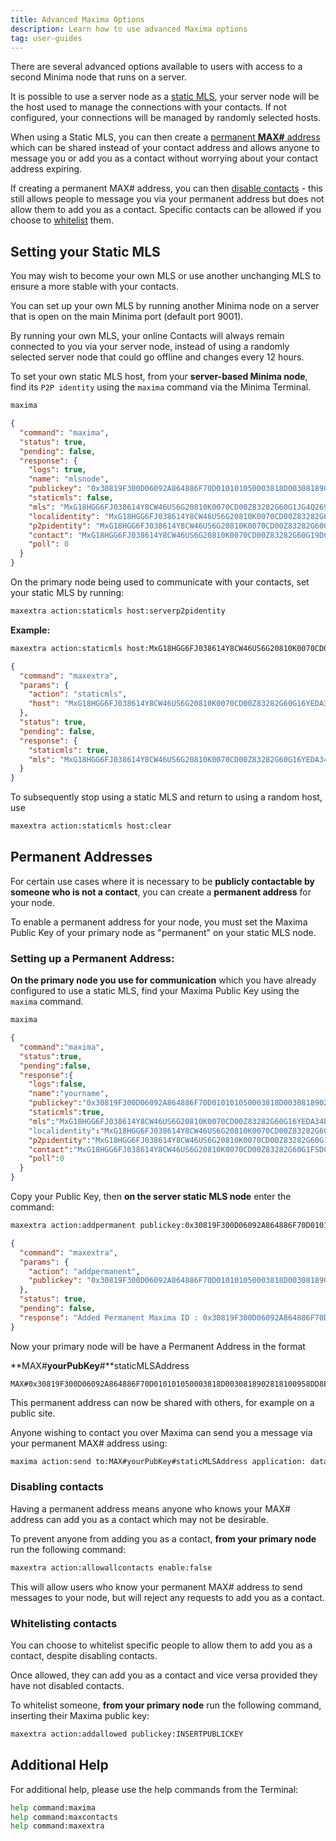```yaml
---
title: Advanced Maxima Options
description: Learn how to use advanced Maxima options
tag: user-guides
---
```


There are several advanced options available to users with access to a second Minima node that runs on a server.

It is possible to use a server node as a [static MLS](/docs/userguides/usingmaxima/advancedoptions#setting-your-static-mls), your server node will be the host used to manage the connections with your contacts. If not configured, your connections will be managed by randomly selected hosts.

When using a Static MLS, you can then create a [permanent **MAX#** address](/docs/userguides/usingmaxima/advancedoptions#setting-up-a-permanent-address) which can be shared instead of your contact address and allows anyone to message you or add you as a contact without worrying about your contact address expiring.

If creating a permanent MAX# address, you can then [disable contacts](/docs/userguides/usingmaxima/advancedoptions#disabling-contacts) - this still allows people to message you via your permanent address but does not allow them to add you as a contact. Specific contacts can be allowed if you choose to [whitelist](/docs/userguides/usingmaxima/advancedoptions#whitelisting-contacts) them.

## Setting your Static MLS

You may wish to become your own MLS or use another unchanging MLS to ensure a more stable with your contacts.

You can set up your own MLS by running another Minima node on a server that is open on the main Minima port (default port 9001).

By running your own MLS, your online Contacts will always remain connected to you via your server node, instead of using a randomly selected server node that could go offline and changes every 12 hours.

To set your own static MLS host, from your **server-based Minima node**, find its `P2P identity` using the `maxima` command via the Minima Terminal.

```bash title="Terminal"
maxima
```

```json title="Output"
{
  "command": "maxima",
  "status": true,
  "pending": false,
  "response": {
    "logs": true,
    "name": "mlsnode",
    "publickey": "0x30819F300D06092A864886F70D010101050003818D00308189028181009570D2AB5CB494803D700ECA81D183140B3C3D255558864917592B40FD48BBE9F583FCBCF1E45DD353DCC74044F6013C86092AF453797003CECEDCFF3CB1690111F8C49B1C80CF994C0C8E1E78C1F45E67B4C4544A13BAC03F45F4B2004B6FB6E694583CC3BBDC38C2CC2518E054D7D810F84E0E59F233CECF21AFBDCFBA0A110203010001",
    "staticmls": false,
    "mls": "MxG18HGG6FJ038614Y8CW46US6G20810K0070CD00Z83282G60G1JG4Q2698U35U5QFQZUYM1QF5R9RC1ZHQKF0D5Z1UCAEVNE862R2B1FCN5N1E27AHNBEMZUWWCY986UF25DNNVZ4N8PHBV76W52BDFCDKBYAPYDAVN3E49RDTQ4JFFSJHKHZQ5F33Q32N5WRCHSCDTGCQ24ZNQQAM8QYW9B7TDMC7R37BD4UTNU04YT9PTYVQ99YJF1SPATJWS10608005NVBJB9@94.131.105.228:9001",
    "localidentity": "MxG18HGG6FJ038614Y8CW46US6G20810K0070CD00Z83282G60G16YEDA34PYMJS7MC82PYEHB2Q5G2SEKGYP5AA6YFABH6S6PKV63ER84ZGVV7TU2RZKHJYPZ5PZD2E7VE8EPR5S6547YAR38SNRPHR9B74QAVK5FEGYEB21QVNE3E28VBB6C46J6NC1JD80AG3T4JW49D7BKWT55GJQGU5FYKUQVBBDEF4GGNN779NTSBK5VRYS604N02BVGPDC10608004W3G98C@172.21.144.1:7001",
    "p2pidentity": "MxG18HGG6FJ038614Y8CW46US6G20810K0070CD00Z83282G60G16YEDA34PYMJS7MC82PYEHB2Q5G2SEKGYP5AA6YFABH6S6PKV63ER84ZGVV7TU2RZKHJYPZ5PZD2E7VE8EPR5S6547YAR38SNRPHR9B74QAVK5FEGYEB21QVNE3E28VBB6C46J6NC1JD80AG3T4JW49D7BKWT55GJQGU5FYKUQVBBDEF4GGNN779NTSBK5VRYS604N02BVGPDC10608004W3G98C@5.64.39.56:9001",
    "contact": "MxG18HGG6FJ038614Y8CW46US6G20810K0070CD00Z83282G60G19DCGVJUKP4Y93Z8NBZE5YAVMTHBZHQ4E4JR04P3J4QJHYWNVFEP5Y1TU7DAJ7WK54KFEHCKNAAZPAV5GAW1GN85JGZHDQCNTE07QZJ43KAY01Y7DHHSG57VBE9NYS4QKTJ2BHS6GUA1AWNT6PZC3VFZV49NGCA48800C49T8TD7J03FASUM3H13QHA7VSFRKA3D0T2RWU9H34106080075P6AZ4@194.163.178.243:9001",
    "poll": 0
  }
}
```

On the primary node being used to communicate with your contacts, set your static MLS by running:

```bash title="Terminal"
maxextra action:staticmls host:serverp2pidentity
```

**Example:**

```bash title="Terminal"
maxextra action:staticmls host:MxG18HGG6FJ038614Y8CW46US6G20810K0070CD00Z83282G60G16YEDA34PYMJS7MC82PYEHB2Q5G2SEKGYP5AA6YFABH6S6PKV63ER84ZGVV7TU2RZKHJYPZ5PZD2E7VE8EPR5S6547YAR38SNRPHR9B74QAVK5FEGYEB21QVNE3E28VBB6C46J6NC1JD80AG3T4JW49D7BKWT55GJQGU5FYKUQVBBDEF4GGNN779NTSBK5VRYS604N02BVGPDC10608004W3G98C@5.64.39.56:9001
```

```json title="Output"
{
  "command": "maxextra",
  "params": {
    "action": "staticmls",
    "host": "MxG18HGG6FJ038614Y8CW46US6G20810K0070CD00Z83282G60G16YEDA34PYMJS7MC82PYEHB2Q5G2SEKGYP5AA6YFABH6S6PKV63ER84ZGVV7TU2RZKHJYPZ5PZD2E7VE8EPR5S6547YAR38SNRPHR9B74QAVK5FEGYEB21QVNE3E28VBB6C46J6NC1JD80AG3T4JW49D7BKWT55GJQGU5FYKUQVBBDEF4GGNN779NTSBK5VRYS604N02BVGPDC10608004W3G98C@5.64.39.56:9001"
  },
  "status": true,
  "pending": false,
  "response": {
    "staticmls": true,
    "mls": "MxG18HGG6FJ038614Y8CW46US6G20810K0070CD00Z83282G60G16YEDA34PYMJS7MC82PYEHB2Q5G2SEKGYP5AA6YFABH6S6PKV63ER84ZGVV7TU2RZKHJYPZ5PZD2E7VE8EPR5S6547YAR38SNRPHR9B74QAVK5FEGYEB21QVNE3E28VBB6C46J6NC1JD80AG3T4JW49D7BKWT55GJQGU5FYKUQVBBDEF4GGNN779NTSBK5VRYS604N02BVGPDC10608004W3G98C@5.64.39.56:9001"
  }
}
```

To subsequently stop using a static MLS and return to using a random host, use

```bash title="Terminal"
maxextra action:staticmls host:clear
```

## Permanent Addresses

For certain use cases where it is necessary to be **publicly contactable by someone who is not a contact**, you can create a **permanent address** for your node.

To enable a permanent address for your node, you must set the Maxima Public Key of your primary node as "permanent" on your static MLS node.

### Setting up a Permanent Address:

**On the primary node you use for communication** which you have already configured to use a static MLS, find your Maxima Public Key using the `maxima` command.

```bash title="Terminal"
maxima
```

```json title="Output"
{
  "command":"maxima",
  "status":true,
  "pending":false,
  "response":{
    "logs":false,
    "name":"yourname",
    "publickey":"0x30819F300D06092A864886F70D010101050003818D0030818902818100958DD8EA74BD3CBEE4D1D8F030781A665AA062ADDE749951BFD45BCA43A3A315BF46788B9BEF67472203893C996FEC2E35C974CD01CEDE3B3BBF62D5B6B00FB546FD77094F07022FBAF82E7766D92EBFBE14623D4A1B677CF2F7EB42A6CCFC5F82530B061914FA22BA0F9D2458B4E4FDC51C843B96F2F77E9617F42979EC240B0203010001",  // [!code highlight]
    "staticmls":true,
    "mls":"MxG18HGG6FJ038614Y8CW46US6G20810K0070CD00Z83282G60G16YEDA34PYMJS7MC82PYEHB2Q5G2SEKGYP5AA6YFABH6S6PKV63ER84ZGVV7TU2RZKHJYPZ5PZD2E7VE8EPR5S6547YAR38SNRPHR9B74QAVK5FEGYEB21QVNE3E28VBB6C46J6NC1JD80AG3T4JW49D7BKWT55GJQGU5FYKUQVBBDEF4GGNN779NTSBK5VRYS604N02BVGPDC10608004W3G98C@5.64.39.56:9001"
    "localidentity":"MxG18HGG6FJ038614Y8CW46US6G20810K0070CD00Z83282G60G13YGKSTHJVZ77NAUBFHV1KPS0MHUZNSCFZQB3V2GN9AKFP12CB9SST1FY5DCN2FMM6MS5PB5RA6WQUM7UGQ9RMH1Q8ECU0YJAA6V271GR1HH7B84J1RT81W2QBWMWJSHRV0A2YVK91MYM6JQVAYSZF22P5U8SJSGTJTEZTS39V19B3KTQHVW9SR4J1T1BW1P6ZBF9K82QGQTBS10608004J5DQZ0@172.29.224.0:9001",
    "p2pidentity":"MxG18HGG6FJ038614Y8CW46US6G20810K0070CD00Z83282G60G13YGKSTHJVZ77NAUBFHV1KPS0MHUZNSCFZQB3V2GN9AKFP12CB9SST1FY5DCN2FMM6MS5PB5RA6WQUM7UGQ9RMH1Q8ECU0YJAA6V271GR1HH7B84J1RT81W2QBWMWJSHRV0A2YVK91MYM6JQVAYSZF22P5U8SJSGTJTEZTS39V19B3KTQHVW9SR4J1T1BW1P6ZBF9K82QGQTBS10608004J5DQZ0@165.0.49.73:9001",
    "contact":"MxG18HGG6FJ038614Y8CW46US6G20810K0070CD00Z83282G60G1FSDCR470HWPNA11N8DN9W2B15VYTRQS6WATHZ975GT1CVPMGDM439HHRUCMBRF3DJASTD8NPVW5EYV26HCGC2EB3N6JNPZF8QM4Q6Q393M049YQ0YB9CSE04Q4JCASWHQA54MMWWD8QARMUJGE1FAHKPF7CF7E87F0QCAU9PBVHT37AEB3MPAW9BGY6672NW12SHMVCS05JGK10608007RWBNFH@91.107.240.131:9001",
    "poll":0
  }
}
```

Copy your Public Key, then **on the server static MLS node** enter the command:

```bash title="Terminal"
maxextra action:addpermanent publickey:0x30819F300D06092A864886F70D010101050003818D0030818902818100958DD8EA74BD3CBEE4D1D8F030781A665AA062ADDE749951BFD45BCA43A3A315BF46788B9BEF67472203893C996FEC2E35C974CD01CEDE3B3BBF62D5B6B00FB546FD77094F07022FBAF82E7766D92EBFBE14623D4A1B677CF2F7EB42A6CCFC5F82530B061914FA22BA0F9D2458B4E4FDC51C843B96F2F77E9617F42979EC240B0203010001
```

```json title="Output"
{
  "command": "maxextra",
  "params": {
    "action": "addpermanent",
    "publickey": "0x30819F300D06092A864886F70D010101050003818D0030818902818100958DD8EA74BD3CBEE4D1D8F030781A665AA062ADDE749951BFD45BCA43A3A315BF46788B9BEF67472203893C996FEC2E35C974CD01CEDE3B3BBF62D5B6B00FB546FD77094F07022FBAF82E7766D92EBFBE14623D4A1B677CF2F7EB42A6CCFC5F82530B061914FA22BA0F9D2458B4E4FDC51C843B96F2F77E9617F42979EC240B0203010001"
  },
  "status": true,
  "pending": false,
  "response": "Added Permanent Maxima ID : 0x30819F300D06092A864886F70D010101050003818D0030818902818100958DD8EA74BD3CBEE4D1D8F030781A665AA062ADDE749951BFD45BCA43A3A315BF46788B9BEF67472203893C996FEC2E35C974CD01CEDE3B3BBF62D5B6B00FB546FD77094F07022FBAF82E7766D92EBFBE14623D4A1B677CF2F7EB42A6CCFC5F82530B061914FA22BA0F9D2458B4E4FDC51C843B96F2F77E9617F42979EC240B0203010001"
}
```

Now your primary node will be have a Permanent Address in the format

**MAX#**yourPubKey**#**staticMLSAddress

```plaintext
MAX#0x30819F300D06092A864886F70D010101050003818D0030818902818100958DD8EA74BD3CBEE4D1D8F030781A665AA062ADDE749951BFD45BCA43A3A315BF46788B9BEF67472203893C996FEC2E35C974CD01CEDE3B3BBF62D5B6B00FB546FD77094F07022FBAF82E7766D92EBFBE14623D4A1B677CF2F7EB42A6CCFC5F82530B061914FA22BA0F9D2458B4E4FDC51C843B96F2F77E9617F42979EC240B0203010001#MxG18HGG6FJ038614Y8CW46US6G20810K0070CD00Z83282G60G16YEDA34PYMJS7MC82PYEHB2Q5G2SEKGYP5AA6YFABH6S6PKV63ER84ZGVV7TU2RZKHJYPZ5PZD2E7VE8EPR5S6547YAR38SNRPHR9B74QAVK5FEGYEB21QVNE3E28VBB6C46J6NC1JD80AG3T4JW49D7BKWT55GJQGU5FYKUQVBBDEF4GGNN779NTSBK5VRYS604N02BVGPDC10608004W3G98C@5.64.39.56:9001
```

This permanent address can now be shared with others, for example on a public site.

Anyone wishing to contact you over Maxima can send you a message via your permanent MAX# address using:

```bash title="Terminal"
maxima action:send to:MAX#yourPubKey#staticMLSAddress application: data:
```

### Disabling contacts

Having a permanent address means anyone who knows your MAX# address can add you as a contact which may not be desirable.

To prevent anyone from adding you as a contact, **from your primary node** run the following command:

```bash title="Terminal"
maxextra action:allowallcontacts enable:false
```

This will allow users who know your permanent MAX# address to send messages to your node, but will reject any requests to add you as a contact.

### Whitelisting contacts

You can choose to whitelist specific people to allow them to add you as a contact, despite disabling contacts.

Once allowed, they can add you as a contact and vice versa provided they have not disabled contacts.

To whitelist someone, **from your primary node** run the following command, inserting their Maxima public key:

```bash title="Terminal"
maxextra action:addallowed publickey:INSERTPUBLICKEY
```

## Additional Help

For additional help, please use the help commands from the Terminal:

```bash title="Terminal"
help command:maxima
help command:maxcontacts
help command:maxextra
```
